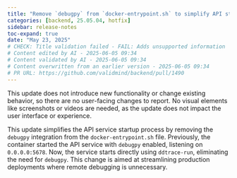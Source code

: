```yaml
---
title: "Remove `debugpy` from `docker-entrypoint.sh` to simplify API startup (#1490)"
categories: [backend, 25.05.04, hotfix]
sidebar: release-notes
toc-expand: true
date: "May 23, 2025"
# CHECK: Title validation failed - FAIL: Adds unsupported information
# Content edited by AI - 2025-06-05 09:34
# Content validated by AI - 2025-06-05 09:34
# Content overwritten from an earlier version - 2025-06-05 09:34
# PR URL: https://github.com/validmind/backend/pull/1490
---
```


This update does not introduce new functionality or change existing behavior, so there are no user-facing changes to report. No visual elements like screenshots or videos are needed, as the update does not impact the user interface or experience.

This update simplifies the API service startup process by removing the `debugpy` integration from the `docker-entrypoint.sh` file. Previously, the container started the API service with `debugpy` enabled, listening on `0.0.0.0:5678`. Now, the service starts directly using `ddtrace-run`, eliminating the need for `debugpy`. This change is aimed at streamlining production deployments where remote debugging is unnecessary.